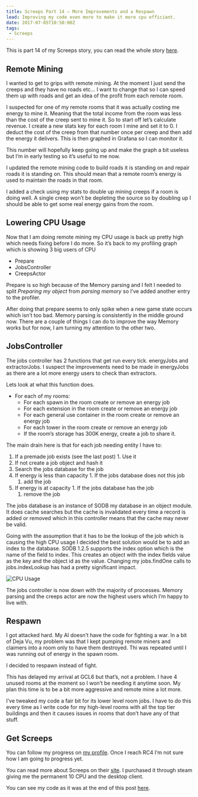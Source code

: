 ```yaml
---
title: Screeps Part 14 – More Improvements and a Respawn
lead: Improving my code even more to make it more cpu efficiant.
date: 2017-07-05T10:50:00Z
tags:
 - Screeps
---
```

This is part 14 of my Screeps story, you can read the whole story [here](/articles/screeps).

## Remote Mining

I wanted to get to grips with remote mining. At the moment I just send the creeps and they have no roads etc… I want to change that so I can speed them up with roads and get an idea of the profit from each remote room.

I suspected for one of my remote rooms that it was actually costing me energy to mine it. Meaning that the total income from the room was less than the cost of the creep sent to mine it. So to start off let’s calculate revenue. I create a new stats key for each room I mine and set it to 0. I deduct the cost of the creep from that number once per creep and then add the energy it delivers. This is then graphed in Grafana so I can monitor it.

This number will hopefully keep going up and make the graph a bit useless but I’m in early testing so it’s useful to me now.

I updated the remote mining code to build roads it is standing on and repair roads it is standing on. This should mean that a remote room’s energy is used to maintain the roads in that room.

I added a check using my stats to double up mining creeps if a room is doing well. A single creep won’t be depleting the source so by doubling up I should be able to get some real energy gains from the room.

## Lowering CPU Usage

Now that I am doing remote mining my CPU usage is back up pretty high which needs fixing before I do more. So it’s back to my profiling graph which is showing 3 big users of CPU

  - Prepare
  - JobsController
  - CreepsActor

Prepare is so high because of the Memory parsing and I felt I needed to split _Preparing my object_ from _parsing memory_ so I’ve added another entry to the profiler.

After doing that prepare seems to only spike when a new game state occurs which isn’t too bad. Memory parsing is consistently in the middle ground now. There are a couple of things I can do to improve the way Memory works but for now, I am turning my attention to the other two.

## JobsController

The jobs controller has 2 functions that get run every tick. energyJobs and extractorJobs. I suspect the improvements need to be made in energyJobs as there are a lot more energy users to check than extractors.

Lets look at what this function does.

  - For each of my rooms:
    - For each spawn in the room create or remove an energy job
    - For each extension in the room create or remove an energy job
    - For each general use container in the room create or remove an energy job
    - For each tower in the room create or remove an energy job
    - If the room’s storage has 300K energy, create a job to share it.

The main drain here is that for each job needing entity I have to:

  1. If a premade job exists (see the last post)
    1. Use it
  1. If not create a job object and hash it
  1. Search the jobs database for the job
  1. If energy is less than capacity
    1. If the jobs database does not this job
      1. add the job
  1. If energy is at capacity
    1. If the jobs database has the job
      1. remove the job

The jobs database is an instance of SODB my database in an object module. It does cache searches but the cache is invalidated every time a record is added or removed which in this controller means that the cache may never be valid.

Going with the assumption that it has to be the lookup of the job which is causing the high CPU usage I decided the best solution would be to add an index to the database. SODB 1.2.5 supports the index option which is the name of the field to index. This creates an object with the index fields value as the key and the object id as the value. Changing my jobs.findOne calls to jobs.indexLookup has had a pretty significant impact.

![CPU Usage](./cpu.png)

The jobs controller is now down with the majority of processes. Memory parsing and the creeps actor are now the highest users which I’m happy to live with.

## Respawn

I got attacked hard. My AI doesn’t have the code for fighting a war. In a bit of Deja Vu, my problem was that I kept pumping remote miners and claimers into a room only to have them destroyed. Thi was repeated until I was running out of energy in the spawn room.

I decided to respawn instead of fight.

This has delayed my arrival at GCL6 but that’s, not a problem. I have 4 unused rooms at the moment so I won’t be needing it anytime soon. My plan this time is to be a bit more aggressive and remote mine a lot more.

I’ve tweaked my code a fair bit for its lower level room jobs. I have to do this every time as I write code for my high-level rooms with all the top tier buildings and then it causes issues in rooms that don’t have any of that stuff.

## Get Screeps

You can follow my progress on [my profile](https://screeps.com/a/#!/profile/Arcath). Once I reach RC4 I’m not sure how I am going to progress yet.

You can read more about Screeps on their [site](https://screeps.com/). I purchased it through steam giving me the permanent 10 CPU and the desktop client.

You can see my code as it was at the end of this post [here](https://github.com/Arcath/screeps-code/tree/5b10ddff314d1f3c751bf3766a71c5464567ad2f).
